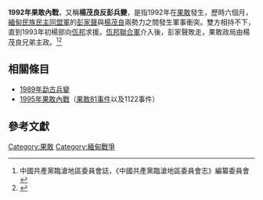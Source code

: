 {{Infobox Military Conflict
|conflict=1992年果敢內戰
|partof=
|image=
|caption=
|date= 1992年11月－1993年5月
|place=緬甸聯邦，撣邦，[[果敢|果敢]]
|result=楊茂良主政果敢，彭家聲退出果敢
|territory=
|combatant1= [[緬甸民族民主同盟軍|緬甸民族民主同盟軍]]彭家声派
|combatant2= [[緬甸民族民主同盟軍|緬甸民族民主同盟軍]]杨茂良派<br />[[佤邦聯合軍|佤邦聯合軍]]
|commander1=[[彭家聲|彭家聲]]
|commander2=[[楊茂良|楊茂良]]
|strength1=未明
|strength2=未明
|casualties1=
|casualties2= 
|casualties3= 
|notes=
}}
'''1992年果敢內戰'''，又稱'''楊茂良反彭兵變'''{{R|果敢志}}，是指1992年在[[果敢|果敢]]發生，歷時六個月，[[緬甸民族民主同盟軍|緬甸民族民主同盟軍]]的[[彭家聲|彭家聲]]與[[楊茂良|楊茂良]]兩勢力之間發生軍事衝突。雙方相持不下，直到1993年初楊部向[[佤邦|佤邦]]求援。[[佤邦聯合軍|佤邦聯合軍]]介入後，彭家聲敗走，果敢政局由楊茂良兄弟主政。<ref>中國共產黨臨滄地區委員會誌，《中國共產黨臨滄地區委員會志》編纂委員會</ref><ref>{{Cite web |url=http://gb.cri.cn/27824/2009/08/28/3785s2605400_2.htm |title=緬甸果敢史上長期動亂 果敢族原為明朝漢人遺民 |accessdate=2011-12-03 |archive-date=2016-05-31 |archive-url=https://web.archive.org/web/20160531191100/http://gb.cri.cn/27824/2009/08/28/3785s2605400_2.htm |dead-url=no }}</ref>

== 相關條目 ==
*[[1989年勐古兵變|1989年勐古兵變]]
*[[1995年果敢內戰|1995年果敢內戰]]（[[勐古地区自卫军#历史|果敢81事件]]以及1122事件）

== 參考文獻 ==
{{reflist|refs=
<ref name="果敢志">{{cite book|author=魯成旺|title=《果敢志》|year=2012|publisher=天馬出版|location=香港|isbn=9789624502084}}</ref>
}}

{{缅甸反政府武装}}

[[Category:果敢|Category:果敢]]
[[Category:緬甸戰爭|Category:緬甸戰爭]]